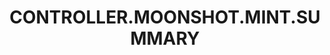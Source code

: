 ---
title: 'CONTROLLER.MOONSHOT.MINT.SUMMARY'
openapi: '/en/api-reference/openapi-en.json POST /solana/moonshot/mint'
---